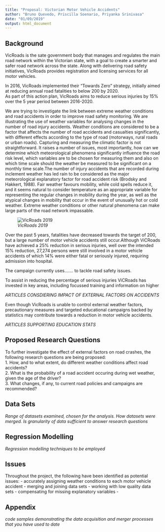 ```yaml
---
title: "Proposal: Victorian Motor Vehicle Accidents"
author: "Bruno Quevedo, Priscilla Soenario, Priyanka Srinivasa"
date: "01/09/2019"
output: html_document
---
```

## Background
VicRoads is the sate government body that manages and regulates the main road network within the Victorian state, with a goal to create a smarter and safer road network across the state. Along with delivering road safety initiatives, VicRoads provides registration and licensing services for all motor vehicles.

In 2016, VicRoads implemented their "Towards Zero" strategy, initially aimed at reducing annual road fatalities to below 200 by 2020.    
As part of this action plan, VicRoads aims to reduce serious injuries by 15% over the 5 year period between 2016-2020.

We are trying to investigate the link between extreme weather conditions and road accidents in order to improve road safety monitoring. We are illustrating the use of weather variables for analysing changes in the number of road injury accidents. Weather conditions are considered to be a factor that affects the number of road accidents and casualties significantly, with different effects according to the type of road (motorways, rural roads or urban roads). Capturing and measuring the climatic factor is not straightforward. It raises a number of issues, most importantly, how can we determine which meteorological phenomena significantly influence the road risk level, which variables are to be chosen for measuring them and also on which time scale should the weather be measured to be significant on a monthly time scale.The number of injury accidents that are recorded during inclement weather has led rain to be considered as the major meteorological explanatory factor for road accident risk (Brodsky and Hakkert, 1988). Fair weather favours mobility, while cold spells reduce it, and it seems natural to consider temperature as an appropriate variable for representing the regular changes in mobility during the year, as well as the atypical changes in mobility that occur in the event of unusually hot or cold weather. Extreme weather conditions or other natural phenomena can make large parts of the road network impassable.


![_VicRoads 2019_](Graphics/VicRoads_People_Crash_Stats.PNG)


Over the past 5 years, fatalities have decreased towards the target of 200, but a large number of motor vehicle accidents still occur.Although ViCRoads have achieved a 25% reduction in serious injuries, well over the intended 15% reduction, 27,274 persons were still involved in a motor vehicle accidents of which 14% were either fatal or seriously injured, requiring admission into hospital.

The campaign currently uses....... to tackle road safety issues.


To assist in reducing the percentage of serious injuries ViCRoads has invested in key areas, including focussed training and information on higher

_ARTICLES CONSDIERING IMPACT OF EXTERNAL FACTORS ON ACCIDENTS_

Even though VicRoads is unable to control external weather factors, precautionary measures and targeted educational campaigns backed by statistics may contribute towards a reduction in motor vehicle accidents.

_ARTICLES SUPPORTING EDUCATION STATS_


## Proposed Research Questions
To further investigate the effect of external factors on road crashes, the following research questions are being proposed:   
1. How, and to what extent, do different weather conditions affect road accidents?   
2. What is the probability of a road accident occuring during wet weather, given the age of the driver?   
3. What changes, if any, to current road policies and campaigns are recommended?   

## Data Sets
_Range of datasets examined, chosen for the analysis. How datasets were merged. Is granularity of data sufficient to answer research questions_


## Regression Modelling
_Regression modelling techniques to be employed_


## Issues
Throughout the project, the following have been identified as potential issues:
- accurately assigning weather conditions to each motor vehicle accident
- merging and joining data sets
- working with low quality data sets
- compensating for missing explanatory variables
- 


## Appendix
_code samples demonstrating the data acquisition and merger processes that you have used to date_


